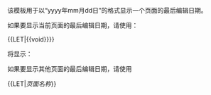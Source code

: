 该模板用于以“yyyy年mm月dd日”的格式显示一个页面的最后编辑日期。

如果要显示当前页面的最后编辑日期，请使用：

<nowiki>{{LET|{{void}}}}</nowiki>

将显示：

{{LET|{{void}}}}

如果要显示其他页面的最后编辑日期，请使用

<nowiki>{{LET|</nowiki>''页面名称''}}